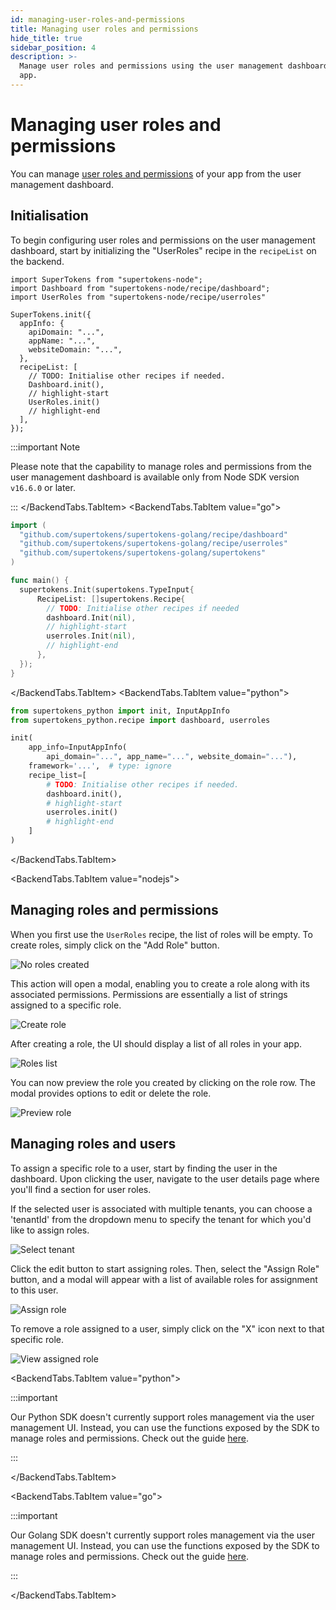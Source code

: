 ```yaml
---
id: managing-user-roles-and-permissions
title: Managing user roles and permissions
hide_title: true
sidebar_position: 4
description: >-
  Manage user roles and permissions using the user management dashboard in your
  app.
---
```



# Managing user roles and permissions

You can manage [user roles and permissions](/docs/additional-verification/user-roles/introduction) of your app from the user management dashboard.

## Initialisation

To begin configuring user roles and permissions on the user management dashboard, start by initializing the "UserRoles" recipe in the `recipeList` on the backend.

<BackendTabs>
<BackendTabs.TabItem value="nodejs">

```tsx
import SuperTokens from "supertokens-node";
import Dashboard from "supertokens-node/recipe/dashboard";
import UserRoles from "supertokens-node/recipe/userroles"

SuperTokens.init({
  appInfo: {
    apiDomain: "...",
    appName: "...",
    websiteDomain: "...",
  },
  recipeList: [
    // TODO: Initialise other recipes if needed.
    Dashboard.init(),
    // highlight-start
    UserRoles.init()
    // highlight-end
  ],
});
```
:::important Note

Please note that the capability to manage roles and permissions from the user management dashboard is available only from Node SDK version `v16.6.0` or later.

:::
</BackendTabs.TabItem>
<BackendTabs.TabItem value="go">

```go
import (
  "github.com/supertokens/supertokens-golang/recipe/dashboard"
  "github.com/supertokens/supertokens-golang/recipe/userroles"
  "github.com/supertokens/supertokens-golang/supertokens"
)

func main() {
  supertokens.Init(supertokens.TypeInput{
      RecipeList: []supertokens.Recipe{
        // TODO: Initialise other recipes if needed
        dashboard.Init(nil),
        // highlight-start
        userroles.Init(nil),
        // highlight-end
      },
  });
}
```

</BackendTabs.TabItem>
<BackendTabs.TabItem value="python">


```python
from supertokens_python import init, InputAppInfo
from supertokens_python.recipe import dashboard, userroles

init(
    app_info=InputAppInfo(
        api_domain="...", app_name="...", website_domain="..."),
    framework='...',  # type: ignore
    recipe_list=[
        # TODO: Initialise other recipes if needed.
        dashboard.init(),
        # highlight-start
        userroles.init()
        # highlight-end
    ]
)
```
</BackendTabs.TabItem>
</BackendTabs>

<BackendTabs>

<BackendTabs.TabItem value="nodejs">

## Managing roles and permissions

When you first use the `UserRoles` recipe, the list of roles will be empty. To create roles, simply click on the "Add Role" button.

<img src="/img/dashboard/no-roles-created.png" alt="No roles created"/>

This action will open a modal, enabling you to create a role along with its associated permissions. Permissions are essentially a list of strings assigned to a specific role.

<img src="/img/dashboard/create-role.png" alt="Create role"/>

After creating a role, the UI should display a list of all roles in your app.

<img src="/img/dashboard/roles-list.png" alt="Roles list"/>

You can now preview the role you created by clicking on the role row. The modal provides options to edit or delete the role.

<img src="/img/dashboard/preview-role.png" alt="Preview role"/>

## Managing roles and users

To assign a specific role to a user, start by finding the user in the dashboard. Upon clicking the user, navigate to the user details page where you'll find a section for user roles.

If the selected user is associated with multiple tenants, you can choose a 'tenantId' from the dropdown menu to specify the tenant for which you'd like to assign roles.

<img src="/img/dashboard/select-tenant.png" alt="Select tenant"/>

Click the edit button to start assigning roles. Then, select the "Assign Role" button, and a modal will appear with a list of available roles for assignment to this user.

<img src="/img/dashboard/assign-role.png" alt="Assign role"/>

To remove a role assigned to a user, simply click on the "X" icon next to that specific role.

<img src="/img/dashboard/view-assigned-roles.png" alt="View assigned role"/>
</BackendTabs.TabItem>

<BackendTabs.TabItem value="python">

:::important

Our Python SDK doesn't currently support roles management via the user management UI. Instead, you can use the functions exposed by the SDK to manage roles and permissions. Check out the guide [here](/docs/userroles/introduction).

:::

</BackendTabs.TabItem>

<BackendTabs.TabItem value="go">

:::important

Our Golang SDK doesn't currently support roles management via the user management UI. Instead, you can use the functions exposed by the SDK to manage roles and permissions. Check out the guide [here](/docs/userroles/introduction).

:::

</BackendTabs.TabItem>

</BackendTabs>